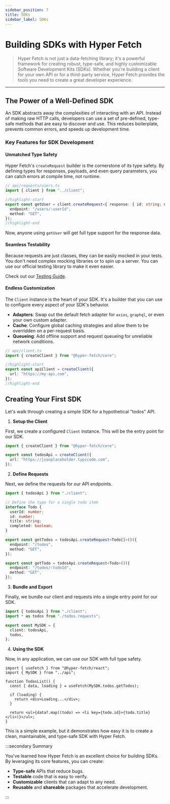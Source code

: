 ```yaml
---
sidebar_position: 7
title: SDKs
sidebar_label: SDKs
---
```


# Building SDKs with Hyper Fetch

> Hyper Fetch is not just a data-fetching library; it's a powerful framework for creating robust, type-safe, and highly
> customizable Software Development Kits (SDKs). Whether you're building a client for your own API or for a third-party
> service, Hyper Fetch provides the tools you need to create a great developer experience.

---

## The Power of a Well-Defined SDK

An SDK abstracts away the complexities of interacting with an API. Instead of making raw HTTP calls, developers can use
a set of pre-defined, type-safe methods that are easy to discover and use. This reduces boilerplate, prevents common
errors, and speeds up development time.

### Key Features for SDK Development

#### Unmatched Type Safety

Hyper Fetch's `createRequest` builder is the cornerstone of its type safety. By defining types for responses, payloads,
and even query parameters, you can catch errors at compile time, not runtime.

```typescript
// api/requests/users.ts
import { client } from "../client";

//highlight-start
export const getUser = client.createRequest<{ response: { id: string; name: string } }>()({
  endpoint: "/users/:userId",
  method: "GET",
});
//highlight-end
```

Now, anyone using `getUser` will get full type support for the response data.

#### Seamless Testability

Because requests are just classes, they can be easily mocked in your tests. You don't need complex mocking libraries or
to spin up a server. You can use our official testing library to make it even easier.

Check out our [Testing Guide](mdc:/docs/guides/testing/overview.mdx).

#### Endless Customization

The `Client` instance is the heart of your SDK. It's a builder that you can use to configure every aspect of your SDK's
behavior.

- **Adapters**: Swap out the default fetch adapter for `axios`, `graphql`, or even your own custom adapter.
- **Cache**: Configure global caching strategies and allow them to be overridden on a per-request basis.
- **Queueing**: Add offline support and request queueing for unreliable network conditions.

```typescript
// api/client.ts
import { createClient } from "@hyper-fetch/core";

//highlight-start
export const apiClient = createClient({
  url: "https://my-api.com",
});
//highlight-end
```

## Creating Your First SDK

Let's walk through creating a simple SDK for a hypothetical "todos" API.

1.  **Setup the Client**

First, we create a configured `Client` instance. This will be the entry point for our SDK.

```typescript title="api/client.ts"
import { createClient } from "@hyper-fetch/core";

export const todosApi = createClient({
  url: "https://jsonplaceholder.typicode.com",
});
```

2.  **Define Requests**

Next, we define the requests for our API endpoints.

```typescript title="api/todos.requests.ts"
import { todosApi } from "./client";

// Define the type for a single todo item
interface Todo {
  userId: number;
  id: number;
  title: string;
  completed: boolean;
}

export const getTodos = todosApi.createRequest<Todo[]>()({
  endpoint: "/todos",
  method: "GET",
});

export const getTodo = todosApi.createRequest<Todo>()({
  endpoint: "/todos/:todoId",
  method: "GET",
});
```

3.  **Bundle and Export**

Finally, we bundle our client and requests into a single entry point for our SDK.

```typescript title="api/index.ts"
import { todosApi } from "./client";
import * as todos from "./todos.requests";

export const MySDK = {
  client: todosApi,
  todos,
};
```

4.  **Using the SDK**

Now, in any application, we can use our SDK with full type safety.

```tsx title="app/components/todos-list.tsx"
import { useFetch } from "@hyper-fetch/react";
import { MySDK } from "../api";

function TodosList() {
  const { data, loading } = useFetch(MySDK.todos.getTodos);

  if (loading) {
    return <div>Loading...</div>;
  }

  return <ul>{data?.map((todo) => <li key={todo.id}>{todo.title}</li>)}</ul>;
}
```

This is a simple example, but it demonstrates how easy it is to create a clean, maintainable, and type-safe SDK with
Hyper Fetch.

:::secondary Summary

You've learned how Hyper Fetch is an excellent choice for building SDKs. By leveraging its core features, you can
create:

- **Type-safe** APIs that reduce bugs.
- **Testable** code that is easy to verify.
- **Customizable** clients that can adapt to any need.
- **Reusable** and **shareable** packages that accelerate development.

:::
